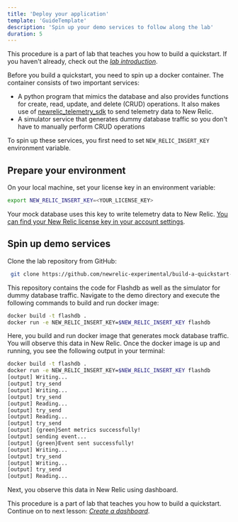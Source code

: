 ```yaml
---
title: 'Deploy your application'
template: 'GuideTemplate'
description: 'Spin up your demo services to follow along the lab'
duration: 5
---
```


<Callout variant="course" title="Lab">

This procedure is a part of lab that teaches you how to build a quickstart. If you haven't already, check out the [_lab introduction_](/contribute-to-quickstarts/build-a-quickstart).

</Callout>

Before you build a quickstart, you need to spin up a docker container. The container consists of two important services:
- A python program that mimics the database and also provides functions for create, read, update, and delete (CRUD) operations. It also makes use of [newrelic_telemetry_sdk](https://github.com/newrelic/newrelic-telemetry-sdk-python) to send telemetry data to New Relic.
- A simulator service that generates dummy database traffic so you don't have to manually perform CRUD operations

To spin up these services, you first need to set `NEW_RELIC_INSERT_KEY` environment variable.

## Prepare your environment

On your local machine, set your license key in an environment variable:

```bash
export NEW_RELIC_INSERT_KEY=<YOUR_LICENSE_KEY>
```

Your mock database uses this key to write telemetry data to New Relic. [You can find your New Relic license key in your account settings](https://docs.newrelic.com/docs/apis/intro-apis/new-relic-api-keys/).

## Spin up demo services

Clone the lab repository from GitHub: 
```bash
 git clone https://github.com/newrelic-experimental/build-a-quickstart-lab.git
``` 

This repository contains the code for Flashdb as well as the simulator for dummy database traffic. Navigate to the demo directory and execute the following commands to build and run docker image:

 ```bash
docker build -t flashdb . 
docker run -e NEW_RELIC_INSERT_KEY=$NEW_RELIC_INSERT_KEY flashdb
```

Here, you build and run docker image that generates mock database traffic. You will observe this data in New Relic. Once the docker image is up and running, you see the following output in your terminal:

```bash animate
docker build -t flashdb .
docker run -e NEW_RELIC_INSERT_KEY=$NEW_RELIC_INSERT_KEY flashdb
[output] Writing...
[output] try_send
[output] Writing...
[output] try_send
[output] Reading...
[output] try_send
[output] Reading...
[output] try_send
[output] {green}Sent metrics successfully!
[output] sending event...
[output] {green}Event sent successfully!
[output] Writing...
[output] try_send
[output] Writing...
[output] try_send
[output] Reading...
```


Next, you observe this data in New Relic using dashboard. 

<Callout variant="course" title="Lab">

This procedure is a part of lab that teaches you how to build a quickstart. Continue on to next lesson: [_Create a dashboard_](/contribute-to-quickstarts/build-a-quickstart/create-a-dashboard).

</Callout>
